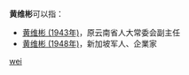 '''黄维彬'''可以指：
* [[黄维彬_(1943年)|黄维彬 (1943年)]]，原云南省人大常委会副主任
* [[黄维彬_(1948年)|黄维彬 (1948年)]]，新加坡军人、企業家

{{disambig}}

[[Category:三字黄姓人名消歧义|wei]]